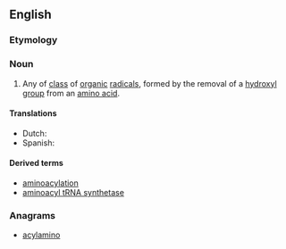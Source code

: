 ==English==

===Etymology===
{{rfe|lang=en}}

===Noun===
{{en-noun}}

# {{lb|en|organic chemistry}} Any of [[class]] of [[organic]] [[radical]]s, formed by the removal of a [[hydroxyl]] [[group]] from an [[amino acid]].

====Translations====
{{trans-top|class of organic radicals}}
* Dutch: {{t|nl|aminoacyl}}
* Spanish: {{t|es|aminoacil|f}}
{{trans-mid}}
{{trans-bottom}}

====Derived terms====
* [[aminoacylation]]
* [[aminoacyl tRNA synthetase]]

===Anagrams===
* [[acylamino#English|acylamino]]
